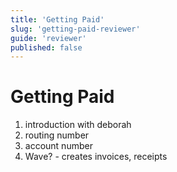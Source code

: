 ```yaml
---
title: 'Getting Paid'
slug: 'getting-paid-reviewer'
guide: 'reviewer'
published: false
---
```


# Getting Paid

1. introduction with deborah
2. routing number
3. account number
4. Wave? - creates invoices, receipts